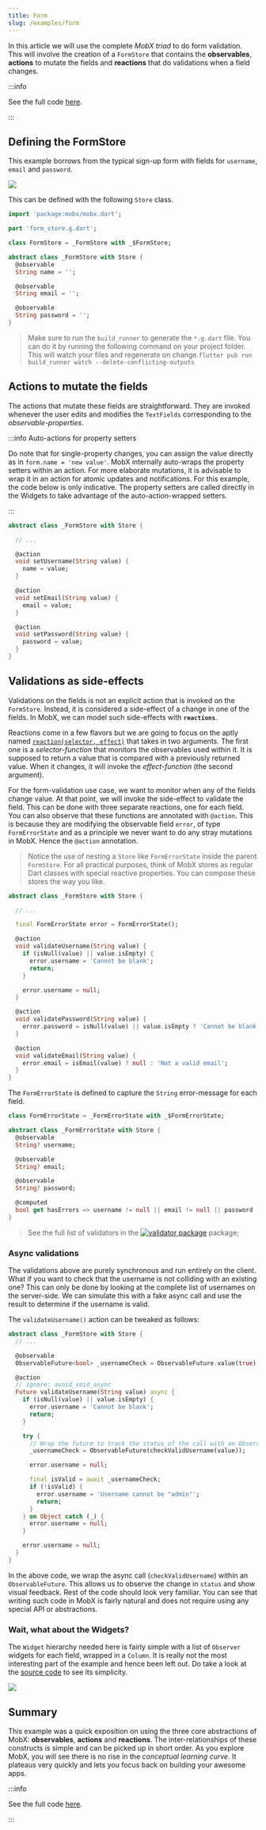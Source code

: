 ```yaml
---
title: Form
slug: /examples/form
---
```



In this article we will use the complete _MobX triad_ to do form validation.
This will involve the creation of a `FormStore` that contains the
**observables**, **actions** to mutate the fields and **reactions** that do
validations when a field changes.

:::info

See the full code
[here](https://github.com/mobxjs/mobx.dart/tree/master/mobx_examples/lib/form).

:::

## Defining the FormStore

This example borrows from the typical sign-up form with fields for `username`,
`email` and `password`.

<img src={formImage} width={400} />

This can be defined with the following `Store` class.

```dart
import 'package:mobx/mobx.dart';

part 'form_store.g.dart';

class FormStore = _FormStore with _$FormStore;

abstract class _FormStore with Store {
  @observable
  String name = '';

  @observable
  String email = '';

  @observable
  String password = '';
}
```

> Make sure to run the `build_runner` to generate the `*.g.dart` file. You can
> do it by running the following command on your project folder. This will watch
> your files and regenerate on
> change.`flutter pub run build_runner watch --delete-conflicting-outputs`

## Actions to mutate the fields

The actions that mutate these fields are straightforward. They are invoked
whenever the user edits and modifies the `TextFields` corresponding to the
_observable-properties_.

:::info Auto-actions for property setters

Do note that for single-property changes, you can assign the value directly as
in `form.name = 'new value'`. MobX internally auto-wraps the property setters
within an action. For more elaborate mutations, it is advisable to wrap it in an
action for atomic updates and notifications. For this example, the code below is
only indicative. The property setters are called directly in the Widgets to take
advantage of the auto-action-wrapped setters.

:::

```dart
abstract class _FormStore with Store {

  // ...

  @action
  void setUsername(String value) {
    name = value;
  }

  @action
  void setEmail(String value) {
    email = value;
  }

  @action
  void setPassword(String value) {
    password = value;
  }
}
```

## Validations as side-effects

Validations on the fields is not an explicit action that is invoked on the
`FormStore`. Instead, it is considered a side-effect of a change in one of the
fields. In MobX, we can model such side-effects with **`reactions`**.

Reactions come in a few flavors but we are going to focus on the aptly named
[`reaction(selector, effect)`](/api/reaction#reaction) that takes in two
arguments. The first one is a _selector-function_ that monitors the observables
used within it. It is supposed to return a value that is compared with a
previously returned value. When it changes, it will invoke the _effect-function_
(the second argument).

For the form-validation use case, we want to monitor when any of the fields
change value. At that point, we will invoke the side-effect to validate the
field. This can be done with three separate reactions, one for each field. You
can also observe that these functions are annotated with `@action`. This is
because they are modifying the observable field `error`, of type
`FormErrorState` and as a principle we never want to do any stray mutations in
MobX. Hence the `@action` annotation.

> Notice the use of nesting a `Store` like `FormErrorState` inside the parent
> `FormStore`. For all practical purposes, think of MobX stores as regular Dart
> classes with special reactive properties. You can compose these stores the way
> you like.

```dart
abstract class _FormStore with Store {

  // ...

  final FormErrorState error = FormErrorState();

  @action
  void validateUsername(String value) {
    if (isNull(value) || value.isEmpty) {
      error.username = 'Cannot be blank';
      return;
    }

    error.username = null;
  }

  @action
  void validatePassword(String value) {
    error.password = isNull(value) || value.isEmpty ? 'Cannot be blank' : null;
  }

  @action
  void validateEmail(String value) {
    error.email = isEmail(value) ? null : 'Not a valid email';
  }
}

```

The `FormErrorState` is defined to capture the `String` error-message for each
field.

```dart
class FormErrorState = _FormErrorState with _$FormErrorState;

abstract class _FormErrorState with Store {
  @observable
  String? username;

  @observable
  String? email;

  @observable
  String? password;

  @computed
  bool get hasErrors => username != null || email != null || password != null;
}

```

> See the full list of validators in the
> [![validator package](https://img.shields.io/pub/v/validator.svg?label=validator&color=blue)](https://pub.dartlang.org/packages/validators)
> package;

### Async validations

The validations above are purely synchronous and run entirely on the client.
What if you want to check that the username is not colliding with an existing
one? This can only be done by looking at the complete list of usernames on the
server-side. We can simulate this with a fake async call and use the result to
determine if the username is valid.

The `validateUsername()` action can be tweaked as follows:

```dart
abstract class _FormStore with Store {
  // ...

  @observable
  ObservableFuture<bool> _usernameCheck = ObservableFuture.value(true);

  @action
  // ignore: avoid_void_async
  Future validateUsername(String value) async {
    if (isNull(value) || value.isEmpty) {
      error.username = 'Cannot be blank';
      return;
    }

    try {
      // Wrap the future to track the status of the call with an ObservableFuture
      _usernameCheck = ObservableFuture(checkValidUsername(value));

      error.username = null;

      final isValid = await _usernameCheck;
      if (!isValid) {
        error.username = 'Username cannot be "admin"';
        return;
      }
    } on Object catch (_) {
      error.username = null;
    }

    error.username = null;
  }
}

```

In the above code, we wrap the async call (`checkValidUsername`) within an
`ObservableFuture`. This allows us to observe the change in `status` and show
visual feedback. Rest of the code should look very familiar. You can see that
writing such code in MobX is fairly natural and does not require using any
special API or abstractions.

### Wait, what about the Widgets?

The `Widget` hierarchy needed here is fairly simple with a list of `Observer`
widgets for each field, wrapped in a `Column`. It is really not the most
interesting part of the example and hence been left out. Do take a look at the
[source code](https://github.com/mobxjs/mobx.dart/tree/master/mobx_examples/lib/form)
to see its simplicity.

<img src={formGif} />

## Summary

This example was a quick exposition on using the three core abstractions of
MobX: **observables**, **actions** and **reactions**. The inter-relationships of
these constructs is simple and can be picked up in short order. As you explore
MobX, you will see there is no rise in the _conceptual learning curve_. It
plateaus very quickly and lets you focus back on building your awesome apps.

:::info

See the full code
[here](https://github.com/mobxjs/mobx.dart/tree/master/mobx_examples/lib/form).

:::
